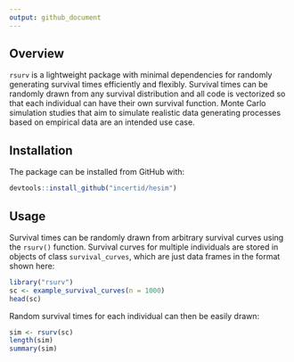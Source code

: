 ```yaml
---
output: github_document
---
```


## Overview
`rsurv` is a lightweight package with minimal dependencies for randomly generating survival times efficiently and flexibly. Survival times can be randomly drawn from any survival distribution and all code is vectorized so that each individual can have their own survival function. Monte Carlo simulation studies that aim to simulate realistic data generating processes based on empirical data are an intended use case.

## Installation
The package can be  installed from GitHub with:

``` r
devtools::install_github("incertid/hesim")
```

## Usage
Survival times can be randomly drawn from arbitrary survival curves using the `rsurv()` function. Survival curves for multiple individuals are stored in objects of class `survival_curves`, which are just data frames in the format shown here:

```r
library("rsurv")
sc <- example_survival_curves(n = 1000)
head(sc)
```

Random survival times for each individual can then be easily drawn:

```r
sim <- rsurv(sc)
length(sim)
summary(sim)
```